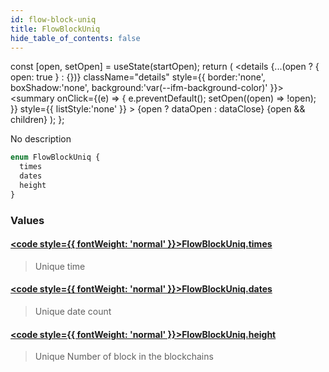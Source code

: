 ```yaml
---
id: flow-block-uniq
title: FlowBlockUniq
hide_table_of_contents: false
---
```







  const [open, setOpen] = useState(startOpen);
  return (
    <details {...(open ? { open: true } : {})} className="details" style={{ border:'none', boxShadow:'none', background:'var(--ifm-background-color)' }}>
      <summary
        onClick={(e) => {
          e.preventDefault();
          setOpen((open) => !open);
        }}
        style={{ listStyle:'none' }}
      >
      {open ? dataOpen : dataClose}
      </summary>
      {open && children}
    </details>
  );
};








No description


```graphql
enum FlowBlockUniq {
  times
  dates
  height
}
```




### Values

#### [<code style={{ fontWeight: 'normal' }}>FlowBlockUniq.<b>times</b></code>](#)  
> 
> 
> Unique time
> 

#### [<code style={{ fontWeight: 'normal' }}>FlowBlockUniq.<b>dates</b></code>](#)  
> 
> 
> Unique date count
> 

#### [<code style={{ fontWeight: 'normal' }}>FlowBlockUniq.<b>height</b></code>](#)  
> 
> 
> Unique Number of block in the blockchains
> 



